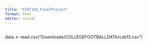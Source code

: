 ```yaml
---
title: "STAT184_FinalProject"
format: html
editor: visual
---
```


## 

data <- read.csv("Downloads/COLLEGEFOOTBALLDATA/csb13.csv")

